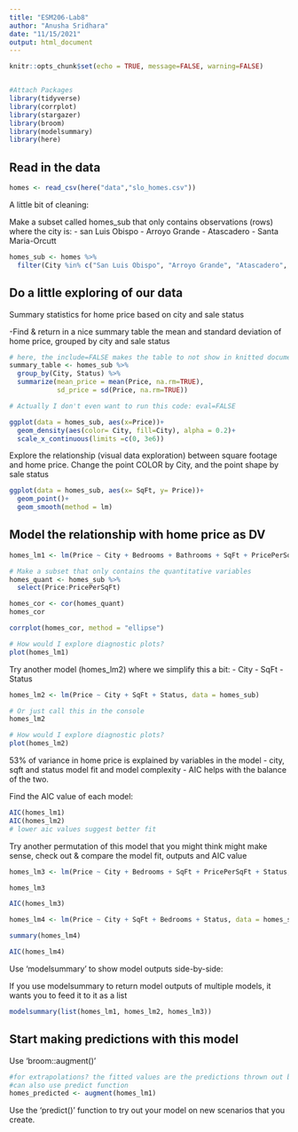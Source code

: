 ```yaml
---
title: "ESM206-Lab8"
author: "Anusha Sridhara"
date: "11/15/2021"
output: html_document
---
```


```r
knitr::opts_chunk$set(echo = TRUE, message=FALSE, warning=FALSE)


#Attach Packages
library(tidyverse)
library(corrplot)
library(stargazer)
library(broom)
library(modelsummary)
library(here)
```

## Read in the data
```r
homes <- read_csv(here("data","slo_homes.csv"))
```

A little bit of cleaning:

Make a subset called homes_sub that only contains observations (rows) where the city is:
- san Luis Obispo
- Arroyo Grande
- Atascadero
- Santa Maria-Orcutt

```r
homes_sub <- homes %>% 
  filter(City %in% c("San Luis Obispo", "Arroyo Grande", "Atascadero", "Santa Maria-Orcutt"))
```

## Do a little exploring of our data

Summary statistics for home price based on city and sale status 

-Find & return in a nice summary table the mean and standard deviation of home price, grouped by city and sale status 
```r
# here, the include=FALSE makes the table to not show in knitted document 
summary_table <- homes_sub %>% 
  group_by(City, Status) %>% 
  summarize(mean_price = mean(Price, na.rm=TRUE),
            sd_price = sd(Price, na.rm=TRUE))

# Actually I don't even want to run this code: eval=FALSE
```

```r
ggplot(data = homes_sub, aes(x=Price))+
  geom_density(aes(color= City, fill=City), alpha = 0.2)+
  scale_x_continuous(limits =c(0, 3e6))
```
Explore the relationship (visual data exploration) between square footage and home price. Change the point COLOR by City, and the point shape by sale status

```r
ggplot(data = homes_sub, aes(x= SqFt, y= Price))+
  geom_point()+
  geom_smooth(method = lm)
```

## Model the relationship with home price as DV

```r
homes_lm1 <- lm(Price ~ City + Bedrooms + Bathrooms + SqFt + PricePerSqFt + Status, data = homes_sub)

# Make a subset that only contains the quantitative variables 
homes_quant <- homes_sub %>% 
  select(Price:PricePerSqFt)

homes_cor <- cor(homes_quant)
homes_cor

corrplot(homes_cor, method = "ellipse")

# How would I explore diagnostic plots?
plot(homes_lm1)
```

Try another model (homes_lm2) where we simplify this a bit:
- City
- SqFt
- Status 

```r
homes_lm2 <- lm(Price ~ City + SqFt + Status, data = homes_sub)

# Or just call this in the console 
homes_lm2

# How would I explore diagnostic plots?
plot(homes_lm2)
```
53% of variance in home price is explained by variables in the model - city, sqft and status 
model fit and model complexity - AIC helps with the balance of the two. 


Find the AIC value of each model:
```r
AIC(homes_lm1)
AIC(homes_lm2)
# lower aic values suggest better fit 
```

Try another permutation of this model that you might think might make sense, check out & compare the model fit, outputs and AIC value
```r
homes_lm3 <- lm(Price ~ City + Bedrooms + SqFt + PricePerSqFt + Status, data = homes_sub)

homes_lm3

AIC(homes_lm3)
```

```r
homes_lm4 <- lm(Price ~ City + SqFt + Bedrooms + Status, data = homes_sub)

summary(homes_lm4)

AIC(homes_lm4)
```

Use 'modelsummary' to show model outputs side-by-side:

If you use modelsummary to return model outputs of multiple models, it wants you to feed it to it as a list

```r
modelsummary(list(homes_lm1, homes_lm2, homes_lm3))
```

## Start making predictions with this model 


Use 'broom::augment()'

```r
#for extrapolations? the fitted values are the predictions thrown out by the model
#can also use predict function
homes_predicted <- augment(homes_lm1)
```

Use the 'predict()' function to try out your model on new scenarios that you create.






